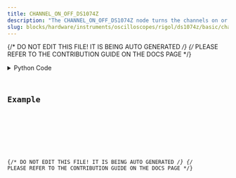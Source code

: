 ```yaml
---
title: CHANNEL_ON_OFF_DS1074Z
description: "The CHANNEL_ON_OFF_DS1074Z node turns the channels on or off for the DS1074Z."
slug: blocks/hardware/instruments/oscilloscopes/rigol/ds1074z/basic/channel-on-off-ds1074z
---
```


{/* DO NOT EDIT THIS FILE! IT IS BEING AUTO GENERATED */}
{/* PLEASE REFER TO THE CONTRIBUTION GUIDE ON THE DOCS PAGE */}


<PythonDocsDisplay docstring={docstring} />
<details>
<summary>Python Code</summary>



<Code code={pythonCode} lang="py" wrap theme="dracula" />

[Find this Flojoy Block on GitHub](https://github.com/flojoy-ai/blocks/blob/main/blocks/HARDWARE/INSTRUMENTS/OSCILLOSCOPES/RIGOL/DS1074Z/BASIC/CHANNEL_ON_OFF_DS1074Z/CHANNEL_ON_OFF_DS1074Z.py)

</details>

## Example


<GetHelpWidget />


<AppDisplay app={app} blockName="CHANNEL_ON_OFF_DS1074Z" client:visible />


<Example />

{/* DO NOT EDIT THIS FILE! IT IS BEING AUTO GENERATED */}
{/* PLEASE REFER TO THE CONTRIBUTION GUIDE ON THE DOCS PAGE */}
